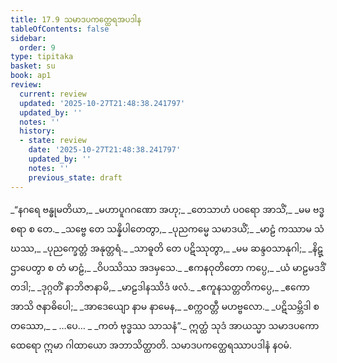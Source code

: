 ```yaml
---
title: 17.9 သမာဒပကတ္ထေရအပဒါန
tableOfContents: false
sidebar:
  order: 9
type: tipitaka
basket: su
book: ap1
review:
  current: review
  updated: '2025-10-27T21:48:38.241797'
  updated_by: ''
  notes: ''
  history:
  - state: review
    date: '2025-10-27T21:48:38.241797'
    updated_by: ''
    notes: ''
    previous_state: draft
---
```



<ReviewStatus review={frontmatter.review} showDetails={true} />

<HypothesisAnnotation frontmatter={frontmatter} />

<DynamicBreadcrumb />

<Division number="44" book="ap1" e="ch" v="20" p="205">

<Paragraph number="2492" type="verses" book="ap1">
_“နဂရေ ဗန္ဓုမတိယာ,_  
_မဟာပူဂဂဏော အဟု;_  
_တေသာဟံ ပဝရော အာသိံ,_  
_မမ ဗဒ္ဓစရာ စ တေ._  

</Paragraph>

</Division>
<Division number="45" book="ap1" e="ch" v="20" p="205">

<Paragraph number="2493" type="verses" book="ap1">
_သဗ္ဗေ တေ သန္နိပါတေတွာ,_  
_ပုညကမ္မေ သမာဒယိံ;_  
_မာဠံ ကဿာမ သံဃဿ,_  
_ပုညက္ခေတ္တံ အနုတ္တရံ._  

</Paragraph>

</Division>
<Division number="46" book="ap1" e="ch" v="20" p="205">

<Paragraph number="2494" type="verses" book="ap1">
_သာဓူတိ တေ ပဋိဿုတွာ,_  
_မမ ဆန္ဒဝသာနုဂါ;_  
_နိဋ္ဌာပေတွာ စ တံ မာဠံ,_  
_ဝိပဿိဿ အဒမှသေ._  

</Paragraph>

</Division>
<Division number="47" book="ap1" e="ch" v="20" p="205">

<Paragraph number="2495" type="verses" book="ap1">
_ဧကနဝုတိတော ကပ္ပေ,_  
_ယံ မာဠမဒဒိံ တဒါ;_  
_ဒုဂ္ဂတိံ နာဘိဇာနာမိ,_  
_မာဠဒါနဿိဒံ ဖလံ._  

</Paragraph>

</Division>
<Division number="48" book="ap1" e="ch" v="20" p="206">

<Paragraph number="2496" type="verses" book="ap1">
_ဧကူနသတ္တတိကပ္ပေ,_  
_ဧကော အာသိ ဇနာဓိပေါ;_  
_အာဒေယျော နာမ နာမေန,_  
_စက္ကဝတ္တီ မဟဗ္ဗလော._  

</Paragraph>

</Division>
<Division number="49" book="ap1" e="ch" v="20" p="206">

<Paragraph number="2497" type="verses" book="ap1">
_ပဋိသမ္ဘိဒါ စတဿော,_  
_ …ပေ… _  
_ကတံ ဗုဒ္ဓဿ သာသနံ”._  

</Paragraph>

<Paragraph number="2498" book="ap1">
ဣတ္ထံ သုဒံ အာယသ္မာ သမာဒပကော ထေရော ဣမာ ဂါထာယော အဘာသိတ္ထာတိ.

</Paragraph>
</Division>

<Paragraph number="2499" type="center" book="ap1">
သမာဒပကတ္ထေရဿာပဒါနံ နဝမံ.
</Paragraph>
